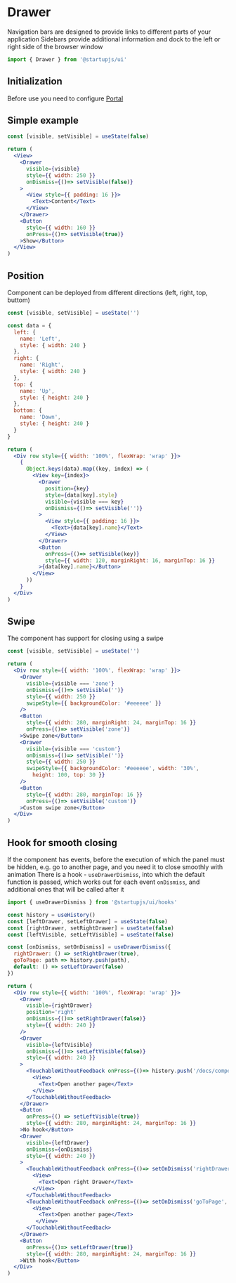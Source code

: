 
# Drawer
Navigation bars are designed to provide links to different parts of your application
Sidebars provide additional information and dock to the left or right side of the browser window
```jsx
import { Drawer } from '@startupjs/ui'
```

## Initialization

Before use you need to configure [Portal](/docs/components/Portal)

## Simple example
```jsx example
const [visible, setVisible] = useState(false)

return (
  <View>
    <Drawer
      visible={visible}
      style={{ width: 250 }}
      onDismiss={()=> setVisible(false)}
    >
      <View style={{ padding: 16 }}>
        <Text>Content</Text>
      </View>
    </Drawer>
    <Button
      style={{ width: 160 }}
      onPress={()=> setVisible(true)}
    >Show</Button>
  </View>
)
```

## Position
Сomponent can be deployed from different directions (left, right, top, buttom)
```jsx example
const [visible, setVisible] = useState('')

const data = {
  left: {
    name: 'Left',
    style: { width: 240 }
  },
  right: {
    name: 'Right',
    style: { width: 240 }
  },
  top: {
    name: 'Up',
    style: { height: 240 }
  },
  bottom: {
    name: 'Down',
    style: { height: 240 }
  }
}

return (
  <Div row style={{ width: '100%', flexWrap: 'wrap' }}>
    {
      Object.keys(data).map((key, index) => (
        <View key={index}>
          <Drawer
            position={key}
            style={data[key].style}
            visible={visible === key}
            onDismiss={()=> setVisible('')}
          >
            <View style={{ padding: 16 }}>
              <Text>{data[key].name}</Text>
            </View>
          </Drawer>
          <Button
            onPress={()=> setVisible(key)}
            style={{ width: 120, marginRight: 16, marginTop: 16 }}
          >{data[key].name}</Button>
        </View>
      ))
    }
  </Div>
)
```

## Swipe
The component has support for closing using a swipe
```jsx example
const [visible, setVisible] = useState('')

return (
  <Div row style={{ width: '100%', flexWrap: 'wrap' }}>
    <Drawer
      visible={visible === 'zone'}
      onDismiss={()=> setVisible('')}
      style={{ width: 250 }}
      swipeStyle={{ backgroundColor: '#eeeeee' }}
    />
    <Button
      style={{ width: 280, marginRight: 24, marginTop: 16 }}
      onPress={()=> setVisible('zone')}
    >Swipe zone</Button>
    <Drawer
      visible={visible === 'custom'}
      onDismiss={()=> setVisible('')}
      style={{ width: 250 }}
      swipeStyle={{ backgroundColor: '#eeeeee', width: '30%',
        height: 100, top: 30 }}
    />
    <Button
      style={{ width: 280, marginTop: 16 }}
      onPress={()=> setVisible('custom')}
    >Custom swipe zone</Button>
  </Div>
)
```

## Hook for smooth closing
If the component has events, before the execution of which the panel must be hidden, e.g. go to another page, and you need it to close smoothly with animation
There is a hook - `useDrawerDismiss`, into which the default function is passed, which works out for each event `onDismiss`, and additional ones that will be called after it
```jsx
import { useDrawerDismiss } from '@startupjs/ui/hooks'
```

```jsx example
const history = useHistory()
const [leftDrawer, setLeftDrawer] = useState(false)
const [rightDrawer, setRightDrawer] = useState(false)
const [leftVisible, setLeftVisible] = useState(false)

const [onDismiss, setOnDismiss] = useDrawerDismiss({
  rightDrawer: () => setRightDrawer(true),
  goToPage: path => history.push(path),
  default: () => setLeftDrawer(false)
})

return (
  <Div row style={{ width: '100%', flexWrap: 'wrap' }}>
    <Drawer
      visible={rightDrawer}
      position='right'
      onDismiss={()=> setRightDrawer(false)}
      style={{ width: 240 }}
    />
    <Drawer
      visible={leftVisible}
      onDismiss={()=> setLeftVisible(false)}
      style={{ width: 240 }}
    >
      <TouchableWithoutFeedback onPress={()=> history.push('/docs/components/Button')}>
        <View>
          <Text>Open another page</Text>
        </View>
      </TouchableWithoutFeedback>
    </Drawer>
    <Button
      onPress={() => setLeftVisible(true)}
      style={{ width: 280, marginRight: 24, marginTop: 16 }}
    >No hook</Button>
    <Drawer
      visible={leftDrawer}
      onDismiss={onDismiss}
      style={{ width: 240 }}
    >
      <TouchableWithoutFeedback onPress={()=> setOnDismiss('rightDrawer')}>
        <View>
          <Text>Open right Drawer</Text>
        </View>
      </TouchableWithoutFeedback>
      <TouchableWithoutFeedback onPress={()=> setOnDismiss('goToPage', '/docs/components/Button')}>
        <View>
          <Text>Open another page</Text>
         </View>
      </TouchableWithoutFeedback>
    </Drawer>
    <Button
      onPress={()=> setLeftDrawer(true)}
      style={{ width: 280, marginRight: 24, marginTop: 16 }}
    >With hook</Button>
  </Div>
)
```
